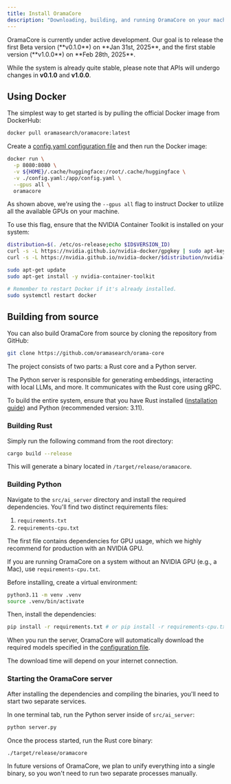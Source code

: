 ```yaml
---
title: Install OramaCore
description: "Downloading, building, and running OramaCore on your machine or in production."
---
```


<Callout type='warn'>
OramaCore is currently under active development. Our goal is to release the first Beta version (**v0.1.0**) on **Jan 31st, 2025**, and the first stable version (**v1.0.0**) on **Feb 28th, 2025**.

While the system is already quite stable, please note that APIs will undergo changes in **v0.1.0** and **v1.0.0**.
</Callout>

## Using Docker

The simplest way to get started is by pulling the official Docker image from DockerHub:

```sh
docker pull oramasearch/oramacore:latest
```

Create a [config.yaml configuration file](/docs/guide/configuration) and then run the Docker image:

```sh
docker run \
  -p 8080:8080 \
  -v ${HOME}/.cache/huggingface:/root/.cache/huggingface \
  -v ./config.yaml:/app/config.yaml \
  --gpus all \
  oramacore
```

As shown above, we're using the `--gpus all` flag to instruct Docker to utilize all the available GPUs on your machine.

To use this flag, ensure that the NVIDIA Container Toolkit is installed on your system:

```sh
distribution=$(. /etc/os-release;echo $ID$VERSION_ID)
curl -s -L https://nvidia.github.io/nvidia-docker/gpgkey | sudo apt-key add -
curl -s -L https://nvidia.github.io/nvidia-docker/$distribution/nvidia-docker.list | sudo tee /etc/apt/sources.list.d/nvidia-docker.list

sudo apt-get update
sudo apt-get install -y nvidia-container-toolkit

# Remember to restart Docker if it's already installed.
sudo systemctl restart docker
```

## Building from source

You can also build OramaCore from source by cloning the repository from GitHub:

```sh
git clone https://github.com/oramasearch/orama-core
```

The project consists of two parts: a Rust core and a Python server.

The Python server is responsible for generating embeddings, interacting with local LLMs, and more. It communicates with the Rust core using gRPC.

To build the entire system, ensure that you have Rust installed ([installation guide](https://www.rust-lang.org/tools/install)) and Python (recommended version: 3.11).

### Building Rust

Simply run the following command from the root directory:

```sh
cargo build --release
```

This will generate a binary located in `/target/release/oramacore`.

### Building Python

Navigate to the `src/ai_server` directory and install the required dependencies. You'll find two distinct requirements files:

1. `requirements.txt`
2. `requirements-cpu.txt`

The first file contains dependencies for GPU usage, which we highly recommend for production with an NVIDIA GPU.

If you are running OramaCore on a system without an NVIDIA GPU (e.g., a Mac), use `requirements-cpu.txt`.

Before installing, create a virtual environment:

```sh
python3.11 -m venv .venv
source .venv/bin/activate
```

Then, install the dependencies:

```sh
pip install -r requirements.txt # or pip install -r requirements-cpu.txt
```

When you run the server, OramaCore will automatically download the required models specified in the [configuration file](/docs/guide/configuration).

The download time will depend on your internet connection.

### Starting the OramaCore server

After installing the dependencies and compiling the binaries, you'll need to start two separate services.

In one terminal tab, run the Python server inside of `src/ai_server`:

```sh
python server.py
```

Once the process started, run the Rust core binary:

```sh
./target/release/oramacore
```

In future versions of OramaCore, we plan to unify everything into a single binary, so you won't need to run two separate processes manually.